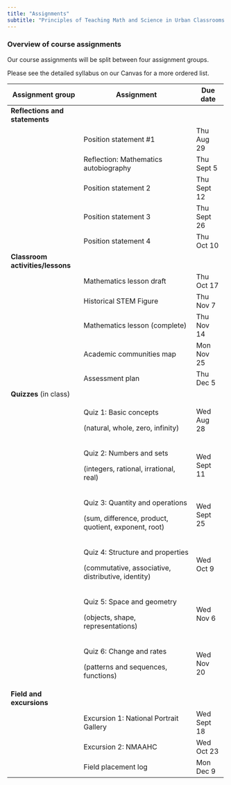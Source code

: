 ```yaml
---
title: "Assignments"
subtitle: "Principles of Teaching Math and Science in Urban Classrooms II (Grades 4-6)"
---
```


### **Overview of course assignments**

Our course assignments will be split between four assignment groups.

Please see the detailed syllabus on our Canvas for a more ordered list.

+----------------------------------+------------------------------------------------------+--------------+
| Assignment group                 | Assignment                                           | Due date     |
+==================================+======================================================+==============+
| **Reflections and statements**   |                                                      |              |
+----------------------------------+------------------------------------------------------+--------------+
|                                  | Position statement #1                                | Thu Aug 29   |
+----------------------------------+------------------------------------------------------+--------------+
|                                  | Reflection: Mathematics autobiography                | Thu Sept 5   |
+----------------------------------+------------------------------------------------------+--------------+
|                                  | Position statement 2                                 | Thu Sept 12  |
+----------------------------------+------------------------------------------------------+--------------+
|                                  | Position statement 3                                 | Thu Sept 26  |
+----------------------------------+------------------------------------------------------+--------------+
|                                  | Position statement 4                                 | Thu Oct 10   |
+----------------------------------+------------------------------------------------------+--------------+
| **Classroom activities/lessons** |                                                      |              |
+----------------------------------+------------------------------------------------------+--------------+
|                                  | Mathematics lesson draft                             | Thu Oct 17   |
+----------------------------------+------------------------------------------------------+--------------+
|                                  | Historical STEM Figure                               | Thu Nov 7    |
+----------------------------------+------------------------------------------------------+--------------+
|                                  | Mathematics lesson (complete)                        | Thu Nov 14   |
+----------------------------------+------------------------------------------------------+--------------+
|                                  | Academic communities map                             | Mon Nov 25   |
+----------------------------------+------------------------------------------------------+--------------+
|                                  | Assessment plan                                      | Thu Dec 5    |
+----------------------------------+------------------------------------------------------+--------------+
| **Quizzes** (in class)           |                                                      |              |
+----------------------------------+------------------------------------------------------+--------------+
|                                  | Quiz 1: Basic concepts                               | Wed Aug 28   |
|                                  |                                                      |              |
|                                  | (natural, whole, zero, infinity)                     |              |
+----------------------------------+------------------------------------------------------+--------------+
|                                  | Quiz 2: Numbers and sets                             | Wed Sept 11  |
|                                  |                                                      |              |
|                                  | (integers, rational, irrational, real)               |              |
+----------------------------------+------------------------------------------------------+--------------+
|                                  | Quiz 3: Quantity and operations                      | Wed Sept 25  |
|                                  |                                                      |              |
|                                  | (sum, difference, product, quotient, exponent, root) |              |
+----------------------------------+------------------------------------------------------+--------------+
|                                  | Quiz 4: Structure and properties                     | Wed Oct 9    |
|                                  |                                                      |              |
|                                  | (commutative, associative, distributive, identity)   |              |
+----------------------------------+------------------------------------------------------+--------------+
|                                  | Quiz 5: Space and geometry                           | Wed Nov 6    |
|                                  |                                                      |              |
|                                  | (objects, shape, representations)                    |              |
+----------------------------------+------------------------------------------------------+--------------+
|                                  | Quiz 6: Change and rates                             | Wed Nov 20   |
|                                  |                                                      |              |
|                                  | (patterns and sequences, functions)                  |              |
+----------------------------------+------------------------------------------------------+--------------+
| **Field and excursions**         |                                                      |              |
+----------------------------------+------------------------------------------------------+--------------+
|                                  | Excursion 1: National Portrait Gallery               | Wed Sept 18  |
+----------------------------------+------------------------------------------------------+--------------+
|                                  | Excursion 2: NMAAHC                                  | Wed Oct 23   |
+----------------------------------+------------------------------------------------------+--------------+
|                                  | Field placement log                                  | Mon Dec 9    |
+----------------------------------+------------------------------------------------------+--------------+
